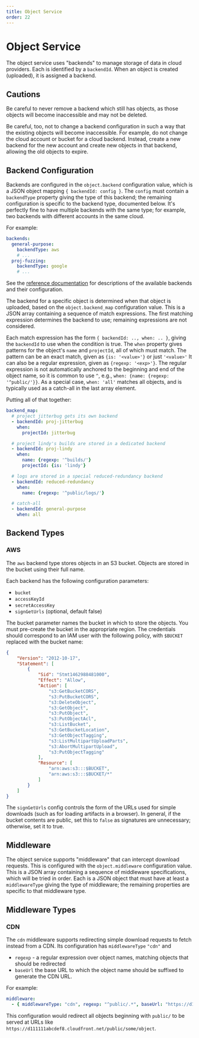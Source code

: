 ```yaml
---
title: Object Service
order: 22
---
```


# Object Service

The object service uses "backends" to manage storage of data in cloud providers.
Each is identified by a `backendId`.
When an object is created (uploaded), it is assigned a backend.

## Cautions

Be careful to never remove a backend which still has objects, as those objects will become inaccessible and may not be deleted.

Be careful, too, not to change a backend configuration in such a way that the existing objects will become inaccessible.
For example, do not change the cloud account or bucket for a cloud backend.
Instead, create a new backend for the new account and create new objects in that backend, allowing the old objects to expire.

## Backend Configuration

Backends are configured in the `object.backend` configuration value, which is a JSON object mapping `{ backendId: config }`.
The `config` must contain a `backendType` property giving the type of this backend; the remaining configuration is specific to the backend type, documented below.
It's perfectly fine to have multiple backends with the same type; for example, two backends with different accounts in the same cloud.

For example:

```yaml
backends:
  general-purpose:
    backendType: aws
    # ...
  proj-fuzzing:
    backendType: google
    # ...
```

See the [reference documentation](/docs/reference/platform/object/) for descriptions of the available backends and their configuration.

The backend for a specific object is determined when that object is uploaded, based on the `object.backend_map` configuration value.
This is a JSON array containing a sequence of match expressions.
The first matching expression determines the backend to use; remaining expressions are not considered.

Each match expression has the form `{ backendId: .., when: .. }`, giving the `backendId` to use when the condition is true.
The `when` property gives patterns for the object's `name` and `projectId`, all of which must match.
The pattern can be an exact match, given as `{is: '<value>'}` or just `'<value>'`
It can also be a regular expression, given as `{regexp: '<exp>'}`.
The regular expression is not automatically anchored to the beginning and end of the object name, so it is common to use `^`, e.g., `when: {name: {regexp: '^public/'}}`.
As a special case, `when: 'all'` matches all objects, and is typically used as a catch-all in the last array element.

Putting all of that together:

```yaml
backend_map:
  # project jitterbug gets its own backend
  - backendId: proj-jitterbug
    when:
      projectId: jitterbug

  # project lindy's builds are stored in a dedicated backend
  - backendId: proj-lindy
    when:
      name: {regexp: '^builds/'}
      projectId: {is: 'lindy'}

  # logs are stored in a special reduced-redundancy backend
  - backendId: reduced-redundancy
    when:
      name: {regexp: '^public/logs/'}

  # catch-all
  - backendId: general-purpose
    when: all
```

## Backend Types

### AWS

The `aws` backend type stores objects in an S3 bucket.
Objects are stored in the bucket using their full name.

Each backend has the following configuration parameters:
 * `bucket`
 * `accessKeyId`
 * `secretAccessKey`
 * `signGetUrls` (optional, default false)

The bucket parameter names the bucket in which to store the objects.
You must pre-create the bucket in the appropriate region.
The credentials should correspond to an IAM user with the following policy, with `$BUCKET` replaced with the bucket name:

```json
{
    "Version": "2012-10-17",
    "Statement": [
        {
            "Sid": "Stmt1462988481000",
            "Effect": "Allow",
            "Action": [
                "s3:GetBucketCORS",
                "s3:PutBucketCORS",
                "s3:DeleteObject",
                "s3:GetObject",
                "s3:PutObject",
                "s3:PutObjectAcl",
                "s3:ListBucket",
                "s3:GetBucketLocation",
                "s3:GetObjectTagging",
                "s3:ListMultipartUploadParts",
                "s3:AbortMultipartUpload",
                "s3:PutObjectTagging"
            ],
            "Resource": [
                "arn:aws:s3:::$BUCKET",
                "arn:aws:s3:::$BUCKET/*"
            ]
        }
    ]
}
```

The `signGetUrls` config controls the form of the URLs used for simple downloads (such as for loading artifacts in a browser).
In general, if the bucket contents are public, set this to `false` as signatures are unnecessary; otherwise, set it to true.

## Middleware

The object service supports "middleware" that can intercept download requests.
This is configured with the `object.middleware` configuration value.
This is a JSON array containing a sequence of middleware specifications, which will be tried in order.
Each is a JSON object that must have at least a `middlewareType` giving the type of middleware; the remaining properties are specific to that middleware type.

## Middleware Types

### CDN

The `cdn` middleware supports redirecting simple download requests to fetch instead from a CDN.
Its configuration has `middlewareType` `"cdn"` and

 * `regexp` - a regular expression over object names, matching objects that should be redirected
 * `baseUrl` the base URL to which the object name should be suffixed to generate the CDN URL.

For example:

```yaml
middleware:
  - { middlewareType: "cdn", regexp: "^public/.*", baseUrl: "https://d111111abcdef8.cloudfront.net/" }
```

This configuration would redirect all objects beginning with `public/` to be served at URLs like `https://d111111abcdef8.cloudfront.net/public/some/object`.
